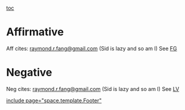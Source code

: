 [[toc]]
=Affirmative= 
Aff cites: <span style="background-color: initial;">[[mailto:raymond.r.fang@gmail.com|raymond.r.fang@gmail.com]]</span> (Sid is lazy and so am I)
See [[2011-2012 - Pembroke Hill (MO) - Raymond Fang & Sid Goel|FG]]
=Negative= 
Neg cites: <span style="background-color: initial;">[[mailto:raymond.r.fang@gmail.com|raymond.r.fang@gmail.com]]</span> (Sid is lazy and so am I)
See [[2011-2012 - Pembroke Hill (MO) - Cianan Lesley & Mihir Vedantam|LV]]

[[include page="space.template.Footer"]]